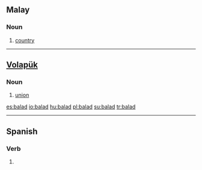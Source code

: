 ==Malay==

===Noun===
{{infl|ms|noun}}

# [[country]]

----

==[[Volapük]]==

===Noun===
{{infl|vo|noun}}

# [[union]]

[[es:balad]]
[[io:balad]]
[[hu:balad]]
[[pl:balad]]
[[su:balad]]
[[tr:balad]]

----

==Spanish==

===Verb===
{{es-verb-form|balar}}

# {{es-verb form of|ending=ar|mood=imperative|sense=affirmative|pers=2|formal=no|number=plural|[[balar]]|region=Spain}}
{{rfc-auto}}